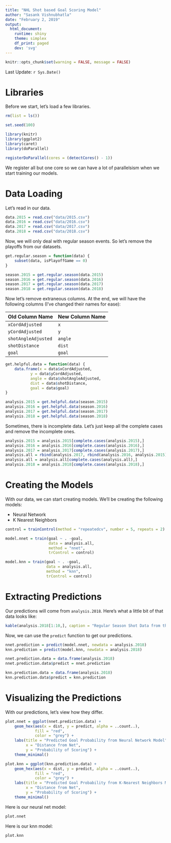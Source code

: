 ```yaml
---
title: "NHL Shot based Goal Scoring Model"
author: "Sasank Vishnubhatla"
date: "February 2, 2019"
output:
  html_document:
    runtime: shiny
    theme: simplex
    df_print: paged
    dev: 'svg'
---
```


```r
knitr::opts_chunk$set(warning = FALSE, message = FALSE)
```

Last Update: `r Sys.Date()`

# Libraries

Before we start, let's load a few libraries.

```r
rm(list = ls())

set.seed(100)

library(knitr)
library(ggplot2)
library(caret)
library(doParallel)

registerDoParallel(cores = (detectCores() - 1))
```

We register all but one core so we can have a lot of parallelsism when we start training our models.

# Data Loading

Let's read in our data.

```r
data.2015 = read.csv("data/2015.csv")
data.2016 = read.csv("data/2016.csv")
data.2017 = read.csv("data/2017.csv")
data.2018 = read.csv("data/2018.csv")
```

Now, we will only deal with regular season events. So let's remove the playoffs from our datasets.

```r
get.regular.season = function(data) {
	subset(data, isPlayoffGame == 0)
}

season.2015 = get.regular.season(data.2015)
season.2016 = get.regular.season(data.2016)
season.2017 = get.regular.season(data.2017)
season.2018 = get.regular.season(data.2018)
```

Now let's remove extraneous columns. At the end, we will have the following columns (I've changed their names for ease):

| Old Column Name | New Column Name |
| --------------- | --------------- |
| `xCordAdjusted` | `x` |
| `yCordAdjusted` | `y` |
| `shotAngleAdjusted` | `angle` |
| `shotDistance` | `dist` |
| `goal` | `goal` |

```r
get.helpful.data = function(data) {
	data.frame(x = data$xCordAdjusted,
		   y = data$yCordAdjusted,
		   angle = data$shotAngleAdjusted,
		   dist = data$shotDistance,
		   goal = data$goal)
}

analysis.2015 = get.helpful.data(season.2015)
analysis.2016 = get.helpful.data(season.2016)
analysis.2017 = get.helpful.data(season.2017)
analysis.2018 = get.helpful.data(season.2018)
```

Sometimes, there is incomplete data. Let's just keep all the complete cases and remove the incomplete ones.

```r
analysis.2015 = analysis.2015[complete.cases(analysis.2015),]
analysis.2016 = analysis.2016[complete.cases(analysis.2016),]
analysis.2017 = analysis.2017[complete.cases(analysis.2017),]
analysis.all = rbind(analysis.2017, rbind(analysis.2016, analysis.2015))
analysis.all = analysis.all[complete.cases(analysis.all),]
analysis.2018 = analysis.2018[complete.cases(analysis.2018),]
```

# Creating the Models

With our data, we can start creating models. We'll be creating the following models:

- Neural Network
- K Nearest Neighbors

```r
control = trainControl(method = "repeatedcv", number = 5, repeats = 2)

model.nnet = train(goal ~ . -goal,
                   data = analysis.all,
                   method = "nnet",
                   trControl = control)

model.knn = train(goal ~ . -goal,
				  data = analysis.all,
				  method = "knn",
				  trControl = control)
```

# Extracting Predictions

Our predictions will come from `analysis.2018`. Here's what a little bit of that data looks like:

```r
kable(analysis.2018[1:10,], caption = "Regular Season Shot Data from the 2018-2019 Season")
```

Now, we can use the `predict` function to get our predictions.

```r
nnet.prediction = predict(model.nnet, newdata = analysis.2018)
knn.prediction = predict(model.knn, newdata = analysis.2018)

nnet.prediction.data = data.frame(analysis.2018)
nnet.prediction.data$predict = nnet.prediction

knn.prediction.data = data.frame(analysis.2018)
knn.prediction.data$predict = knn.prediction
```

# Visualizing the Predictions

With our predictions, let's view how they differ.

```r
plot.nnet = ggplot(nnet.prediction.data) +
	geom_hex(aes(x = dist, y = predict, alpha = ..count..),
			 fill = "red",
			 color = "grey") +
	labs(title = "Predicted Goal Probability from Neural Network Model",
		 x = "Distance from Net",
		 y = "Probability of Scoring") +
	theme_minimal()

plot.knn = ggplot(knn.prediction.data) +
	geom_hex(aes(x = dist, y = predict, alpha = ..count..),
			 fill = "red",
			 color = "grey") +
	labs(title = "Predicted Goal Probability from K-Nearest Neighbors Model",
		 x = "Distance from Net",
		 y = "Probability of Scoring") +
	theme_minimal()
```

Here is our neural net model:

```r
plot.nnet
```

Here is our knn model:

```r
plot.knn
```
